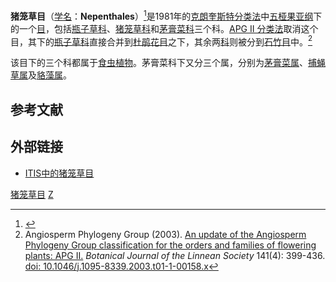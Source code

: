 {{Automatic taxobox
| taxon = Nepenthales
| image = Nepenthes rajah.png
| image_caption = [[马来王猪笼草|马来王猪笼草]]
| authority = [[巴泰勒米·夏爾·約瑟夫·杜莫蒂爾|Dumort.]] (1829年)
| subdivision_ranks = [[科|科]]
| subdivision = 
* [[茅膏菜科|茅膏菜科]] Droseraceae
* [[猪笼草科|猪笼草科]] Nepenthaceae
* [[瓶子草科|瓶子草科]] Sarraceniaceae
}}

'''猪笼草目'''（[[学名|学名]]：'''Nepenthales'''）<ref name=Reveal>{{cite journal|last=Reveal|first=James L.|title=New ordinal names established by changes to the botanical code|journal=Phytotaxa|year=2011|volume=30|pages=42–44}}</ref>是1981年的[[克朗奎斯特分类法|克朗奎斯特分类法]]中[[五桠果亚纲|五桠果亚纲]]下的一个[[目_(生物)|目]]，包括[[瓶子草科|瓶子草科]]{{small|（Sarraceniaceae）}}、[[猪笼草科|猪笼草科]]{{small|（Nepenthaceae）}}和[[茅膏菜科|茅膏菜科]]{{small|（Droseraceae）}}三个科。[[APG_II_分类法|APG II 分类法]]取消这个目，其下的[[瓶子草科|瓶子草科]]直接合并到[[杜鹃花目|杜鹃花目]]之下，其余两[[科|科]]则被分到[[石竹目|石竹目]]中。<ref name="APGII">Angiosperm Phylogeny Group (2003). [http://onlinelibrary.wiley.com/doi/10.1046/j.1095-8339.2003.t01-1-00158.x/abstract An update of the Angiosperm Phylogeny Group classification for the orders and families of flowering plants: APG II.] {{Wayback|url=http://onlinelibrary.wiley.com/doi/10.1046/j.1095-8339.2003.t01-1-00158.x/abstract |date=20170908063343 }} ''Botanical Journal of the Linnean Society'' 141(4): 399-436. [[doi:_10.1046/j.1095-8339.2003.t01-1-00158.x|doi: 10.1046/j.1095-8339.2003.t01-1-00158.x]]</ref>

该目下的三个科都属于[[食虫植物|食虫植物]]。茅膏菜科下又分三个属，分别为[[茅膏菜属|茅膏菜属]]、[[捕蝇草属|捕蝇草属]]及[[貉藻属|貉藻属]]。

== 参考文献 ==
{{reflist|2}}

== 外部链接 ==
{{refbegin}}
*[http://www.itis.gov/servlet/SingleRpt/SingleRpt?search_topic=TSN&search_value=500027 ITIS中的猪笼草目] {{Wayback|url=http://www.itis.gov/servlet/SingleRpt/SingleRpt?search_topic=TSN&search_value=500027 |date=20210327193234 }}
{{refend}}
{{Taxonbar|from=Q2333121}}

[[Category:猪笼草目|]]
[[Category:双子叶植物|Z]]